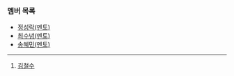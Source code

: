 ### 멤버 목록

- [정성락(멘토)]()
- [최수녕(멘토)]()
- [송혜민(멘토)](https://argo-oss.github.io/2024/members/SongHaeMin)

---

1. [김철수](https://argo-oss.github.io/2024/members/KimCheolSu)

